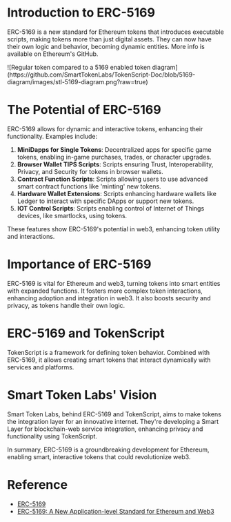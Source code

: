 # Introduction to ERC-5169

ERC-5169 is a new standard for Ethereum tokens that introduces executable scripts, making tokens more than just digital assets. They can now have their own logic and behavior, becoming dynamic entities. More info is available on Ethereum's GitHub.

<div style={{ margin: '1.5rem 0' }}>                                                          
![Regular token compared to a 5169 enabled token diagram](https://github.com/SmartTokenLabs/TokenScript-Doc/blob/5169-diagram/images/stl-5169-diagram.png?raw=true)                                                       
</div>

# The Potential of ERC-5169

ERC-5169 allows for dynamic and interactive tokens, enhancing their functionality. Examples include:

1. **MiniDapps for Single Tokens**: Decentralized apps for specific game tokens, enabling in-game purchases, trades, or character upgrades.
2. **Browser Wallet TIPS Scripts**: Scripts ensuring Trust, Interoperability, Privacy, and Security for tokens in browser wallets.
3. **Contract Function Scripts**: Scripts allowing users to use advanced smart contract functions like 'minting' new tokens.
4. **Hardware Wallet Extensions**: Scripts enhancing hardware wallets like Ledger to interact with specific DApps or support new tokens.
5. **IOT Control Scripts**: Scripts enabling control of Internet of Things devices, like smartlocks, using tokens.

These features show ERC-5169's potential in web3, enhancing token utility and interactions.

# Importance of ERC-5169

ERC-5169 is vital for Ethereum and web3, turning tokens into smart entities with expanded functions. It fosters more complex token interactions, enhancing adoption and integration in web3. It also boosts security and privacy, as tokens handle their own logic.

# ERC-5169 and TokenScript

TokenScript is a framework for defining token behavior. Combined with ERC-5169, it allows creating smart tokens that interact dynamically with services and platforms.

# Smart Token Labs' Vision

Smart Token Labs, behind ERC-5169 and TokenScript, aims to make tokens the integration layer for an innovative internet. They're developing a Smart Layer for blockchain-web service integration, enhancing privacy and functionality using TokenScript.

In summary, ERC-5169 is a groundbreaking development for Ethereum, enabling smart, interactive tokens that could revolutionize web3.

# Reference

- [ERC-5169](https://eips.ethereum.org/EIPS/eip-5169)
- [ERC-5169: A New Application-level Standard for Ethereum and Web3](https://medium.com/alphawallet/eip-5169-a-new-application-level-standard-for-ethereum-and-web3-2a5c6dc59a47)
